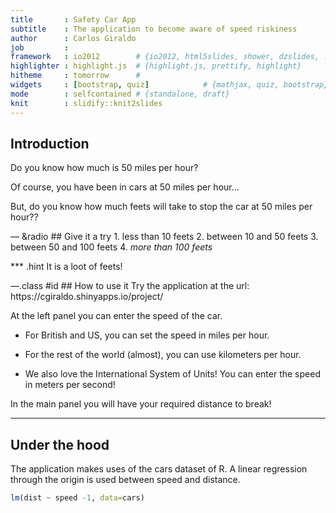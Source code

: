 ```yaml
---
title       : Safety Car App
subtitle    : The application to become aware of speed riskiness
author      : Carlos Giraldo
job         : 
framework   : io2012        # {io2012, html5slides, shower, dzslides, ...}
highlighter : highlight.js  # {highlight.js, prettify, highlight}
hitheme     : tomorrow      # 
widgets     : [bootstrap, quiz]            # {mathjax, quiz, bootstrap}
mode        : selfcontained # {standalone, draft}
knit        : slidify::knit2slides
---
```


## Introduction

Do you know how much is 50 miles per hour?

Of course, you have been in cars at 50 miles per hour...

But, do you know how much feets will take to stop the car at 50 miles per hour??

--- &radio
## Give it a try
1. less than 10 feets
2. between 10 and 50 feets
3. between 50 and 100 feets 
4. _more than 100 feets_

*** .hint
It is a loot of feets!

---.class #id 
## How to use it 
Try the application at the url: https://cgiraldo.shinyapps.io/project/

At the left panel you can enter the speed of the car.

* For British and US, you can set the speed in miles per hour.

* For the rest of the world (almost), you can use kilometers per hour.

* We also love the International System of Units! 
You can enter the speed in meters per second!

In the main panel you will have your required distance to break!

---
## Under the hood
The application makes uses of the cars dataset of R.
A linear regression through the origin is used between speed and distance.
```r
lm(dist ~ speed -1, data=cars)
```

